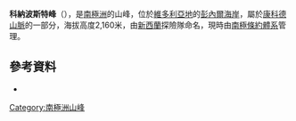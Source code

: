 '''科納波斯特峰'''（{{lang-en|Cornerpost Peak}}），是[[南極洲|南極洲]]的山峰，位於[[維多利亞地|維多利亞地]]的[[彭內爾海岸|彭內爾海岸]]，屬於[[康科德山脈|康科德山脈]]的一部分，海拔高度2,160米，由[[新西蘭|新西蘭]]探險隊命名，現時由[[南極條約體系|南極條約體系]]管理。

==參考資料==
* {{usgs-gazetteer|id=3159}}

{{Antarctica-geo-stub}}
[[Category:南極洲山峰|Category:南極洲山峰]]

{{coord|71|57|S|164|40|E|source:GNIS|display=title}}